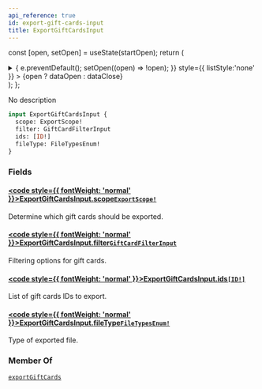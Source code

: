 ```yaml
---
api_reference: true
id: export-gift-cards-input
title: ExportGiftCardsInput
---
```






const [open, setOpen] = useState(startOpen);
return (
<details {...(open ? { open: true } : {})} className="details" style={{ border:'none', boxShadow:'none', background:'var(--ifm-background-color)' }}>
<summary
onClick={(e) => {
e.preventDefault();
setOpen((open) => !open);
}}
style={{ listStyle:'none' }} >
{open ? dataOpen : dataClose}
</summary>
{open && children}
</details>
);
};

No description

```graphql
input ExportGiftCardsInput {
  scope: ExportScope!
  filter: GiftCardFilterInput
  ids: [ID!]
  fileType: FileTypesEnum!
}
```

### Fields

#### [<code style={{ fontWeight: 'normal' }}>ExportGiftCardsInput.<b>scope</b></code>](#)<Bullet />[`ExportScope!`](../../../api-reference/products/enums/export-scope.mdx) <Badge class="badge badge--secondary" text="non-null"/> <Badge class="badge badge--secondary" text="enum"/> <Badge class="badge badge--secondary" text="products"/>

Determine which gift cards should be exported.

#### [<code style={{ fontWeight: 'normal' }}>ExportGiftCardsInput.<b>filter</b></code>](#)<Bullet />[`GiftCardFilterInput`](../../../api-reference/gift-cards/inputs/gift-card-filter-input.mdx) <Badge class="badge badge--secondary" text="input"/> <Badge class="badge badge--secondary" text="gift-cards"/>

Filtering options for gift cards.

#### [<code style={{ fontWeight: 'normal' }}>ExportGiftCardsInput.<b>ids</b></code>](#)<Bullet />[`[ID!]`](../../../api-reference/miscellaneous/scalars/id.mdx) <Badge class="badge badge--secondary" text="list"/> <Badge class="badge badge--secondary" text="scalar"/> <Badge class="badge badge--secondary" text="miscellaneous"/>

List of gift cards IDs to export.

#### [<code style={{ fontWeight: 'normal' }}>ExportGiftCardsInput.<b>fileType</b></code>](#)<Bullet />[`FileTypesEnum!`](../../../api-reference/miscellaneous/enums/file-types-enum.mdx) <Badge class="badge badge--secondary" text="non-null"/> <Badge class="badge badge--secondary" text="enum"/> <Badge class="badge badge--secondary" text="miscellaneous"/>

Type of exported file.

### Member Of

[`exportGiftCards`](../../../api-reference/gift-cards/mutations/export-gift-cards.mdx) <Badge class="badge badge--secondary" text="mutation"/>
